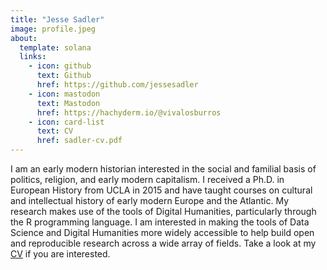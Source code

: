 ```yaml
---
title: "Jesse Sadler"
image: profile.jpeg
about:
  template: solana
  links:
    - icon: github
      text: Github
      href: https://github.com/jessesadler
    - icon: mastodon
      text: Mastodon
      href: https://hachyderm.io/@vivalosburros
    - icon: card-list
      text: CV
      href: sadler-cv.pdf
---
```


I am an early modern historian interested in the social and familial basis of politics, religion, and early modern capitalism. I received a Ph.D. in European History from UCLA in 2015 and have taught courses on cultural and intellectual history of early modern Europe and the Atlantic. My research makes use of the tools of Digital Humanities, particularly through the R programming language. I am interested in making the tools of Data Science and Digital Humanities more widely accessible to help build open and reproducible research across a wide array of fields. Take a look at my [CV](sadler-cv.pdf) if you are interested.
